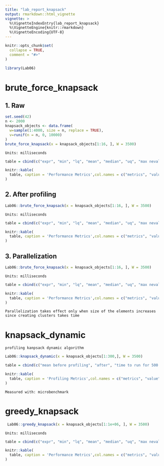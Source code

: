 ```yaml
---
title: "lab_report_knapsack"
output: rmarkdown::html_vignette
vignette: >
  %\VignetteIndexEntry{lab_report_knapsack}
  %\VignetteEngine{knitr::rmarkdown}
  %\VignetteEncoding{UTF-8}
---
```


```r
knitr::opts_chunk$set(
  collapse = TRUE,
  comment = "#>"
)
```

```r
library(Lab06)
```
# brute_force_knapsack

## 1. Raw


```r
set.seed(42)
n <- 2000
knapsack_objects <- data.frame(
  w=sample(1:4000, size = n, replace = TRUE),
  v=runif(n = n, 0, 10000)
)
brute_force_knapsack(x = knapsack_objects[1:16, ], W = 3500)
```
```
Units: milliseconds
```
```r

table = cbind(c("expr", "min", "lq", "mean", "median", "uq", "max neval"), c("328.6047", "380.9232", "412.8512", "409.5157", "436.1366", "566.0723", "100"))

knitr::kable(
  table, caption = 'Performance Metrics',col.names = c("metrics", "value")
)
```



 
## 2. After profiling


```r
Lab06::brute_force_knapsack(x = knapsack_objects[1:16, ], W = 3500)
```
```
Units: milliseconds
```
```r

table = cbind(c("expr", "min", "lq", "mean", "median", "uq", "max neval"), c("227.514", "261.15", "288.3555", "287.9914", "310.0506", "416.5125",   "100"))

knitr::kable(
  table, caption = 'Performance Metrics',col.names = c("metrics", "value")
)
```




## 3. Parallelization



```r
Lab06::brute_force_knapsack(x = knapsack_objects[1:16, ], W = 3500)
```
```
Units: milliseconds
```
```r

table = cbind(c("expr", "min", "lq", "mean", "median", "uq", "max neval"), c("622.0385", "822.6735", "874.6833", "873.8708", "920.6959", "1232.251",   "100"))

knitr::kable(
  table, caption = 'Performance Metrics',col.names = c("metrics", "value")
)
```
                                                                           
```
Parallelization takes effect only when size of the elements increases since creating clusters takes time
```
# knapsack_dynamic

```
profiling kanpsack dynamic algorithm
```
```r
Lab06::knapsack_dynamic(x = knapsack_objects[1:300,], W = 3500)
```

```r

table = cbind(c("mean before profiling", "after", "time to run for 500 objects" ), c("61.44432", "27.24009", "2.427855 s"))

knitr::kable(
  table, caption = 'Profiling Metrics',col.names = c("metrics", "value")
)
```

```
Measured with: microbenchmark
```

# greedy_knapsack


```r
 Lab06::greedy_knapsack(x = knapsack_objects[1:1e+06, ], W = 3500) 
```
```
Units: milliseconds
```
```r

table = cbind(c("expr", "min", "lq", "mean", "median", "uq", "max neval"), c("824.3755", "989.3942", "1045.773", "1044.997", "1088.741", "1261.094",   "100"))

knitr::kable(
  table, caption = 'Performance Metrics',col.names = c("metrics", "value")
)
```
